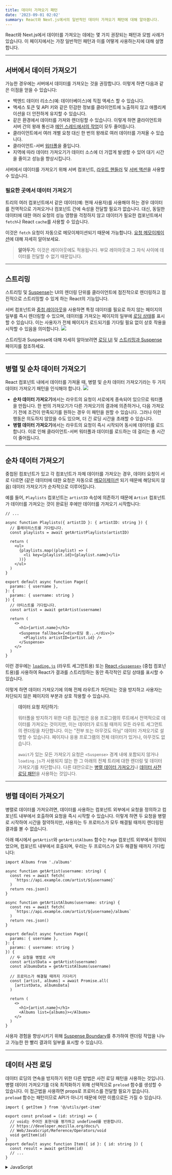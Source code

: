 ```yaml
---
title: 데이터 가져오기 패턴
date: '2023-09-01 02:02'
summary: React와 Next.js에서의 일반적인 데이터 가져오기 패턴에 대해 알아봅니다.
---
```

<TOCInline toc={props.toc} asDisclosure />


React와 Next.js에서 데이터를 가져오는 데에는 몇 가지 권장되는 패턴과 모범 사례가 있습니다. 이 페이지에서는 가장 일반적인 패턴과 이를 어떻게 사용하는지에 대해 설명합니다.

---

## 서버에서 데이터 가져오기

가능한 경우에는 서버에서 데이터를 가져오는 것을 권장합니다. 이렇게 하면 다음과 같은 이점을 얻을 수 있습니다:

- 백엔드 데이터 리소스(예: 데이터베이스)에 직접 액세스 할 수 있습니다.
- 액세스 토큰 및 API 키와 같은 민감한 정보를 클라이언트에 노출하지 않고 애플리케이션을 더 안전하게 유지할 수 있습니다.
- 같은 환경에서 데이터를 가져와 렌더링할 수 있습니다. 이렇게 하면 클라이언트와 서버 간의 왕래 통신과 [메인 스레드에서의 작업](https://vercel.com/blog/how-react-18-improves-application-performance)이 모두 줄어듭니다.
- 클라이언트에서 여러 개별 요청 대신 한 번의 왕래로 여러 데이터를 가져올 수 있습니다.
- 클라이언트-서버 [워터폴](#병렬-및-순차-데이터-가져오기)을 줄입니다.
- 지역에 따라 데이터 가져오기가 데이터 소스에 더 가깝게 발생할 수 있어 대기 시간을 줄이고 성능을 향상시킵니다.

서버에서 데이터를 가져오기 위해 서버 컴포넌트, [라우트 핸들러](/docs/nextjs/routing/route-handlers) 및 [서버 액션](/docs/nextjs/data-fetching/forms-and-mutations)을 사용할 수 있습니다.

### 필요한 곳에서 데이터 가져오기

트리의 여러 컴포넌트에서 같은 데이터(예: 현재 사용자)를 사용해야 하는 경우 데이터를 전역적으로 가져오거나 컴포넌트 간에 속성을 전달할 필요가 없습니다. 대신, 동일한 데이터에 대한 여러 요청의 성능 영향을 걱정하지 않고 데이터가 필요한 컴포넌트에서 `fetch`나 React `cache`를 사용할 수 있습니다.

이것은 `fetch` 요청이 자동으로 메모이제이션되기 때문에 가능합니다. [요청 메모이제이션](/docs/nextjs/caching/request-memoization)에 대해 자세히 알아보세요.

> **알아두기**: 이것은 레이아웃에도 적용됩니다. 부모 레이아웃과 그 자식 사이에 데이터를 전달할 수 없기 때문입니다.

---

## 스트리밍

스트리밍 및 [Suspense](https://react.dev/reference/react/Suspense)는 UI의 렌더링 단위를 클라이언트에 점진적으로 렌더링하고 점진적으로 스트리밍할 수 있게 하는 React의 기능입니다.

서버 컴포넌트와 [중첩 레이아웃](/docs/nextjs/routing/pages-and-layouts)을 사용하면 특정 데이터를 필요로 하지 않는 페이지의 일부를 즉시 렌더링할 수 있으며, 데이터를 가져오는 페이지의 일부에 [로딩 상태](/docs/nextjs/routing/loading-ui-and-streaming)를 표시할 수 있습니다. 이는 사용자가 전체 페이지가 로드되기를 기다릴 필요 없이 상호 작용을 시작할 수 있음을 의미합니다.
![](https://nextjs.org/_next/image?url=%2Fdocs%2Flight%2Fserver-rendering-with-streaming.png&w=1920&q=75&dpl=dpl_BGKWNLNJ1dMVCms2set8cNkQfaP3)

스트리밍과 Suspense에 대해 자세히 알아보려면 [로딩 UI](/docs/nextjs/routing/loading-ui-and-streaming) 및 [스트리밍과 Suspense](/docs/nextjs/routing/loading-ui-and-streaming#suspense와-함께-스트리밍하기) 페이지를 참조하세요.

---

## 병렬 및 순차 데이터 가져오기

React 컴포넌트 내에서 데이터를 가져올 때, 병렬 및 순차 데이터 가져오기라는 두 가지 데이터 가져오기 패턴을 인식해야 합니다.
![](https://nextjs.org/_next/image?url=%2Fdocs%2Flight%2Fsequential-parallel-data-fetching.png&w=1920&q=75&dpl=dpl_BGKWNLNJ1dMVCms2set8cNkQfaP3)

- **순차 데이터 가져오기**에서는 라우트의 요청이 서로에게 종속되어 있으므로 워터폴을 만듭니다. 한 번의 가져오기가 다른 가져오기의 결과에 의존하거나, 다음 가져오기 전에 조건이 만족되기를 원하는 경우 이 패턴을 원할 수 있습니다. 그러나 이런 행동은 의도하지 않았을 수도 있으며, 더 긴 로딩 시간을 초래할 수 있습니다.
- **병렬 데이터 가져오기**에서는 라우트의 요청이 즉시 시작되어 동시에 데이터를 로드합니다. 이로 인해 클라이언트-서버 워터폴과 데이터를 로드하는 데 걸리는 총 시간이 줄어듭니다.

---

## 순차 데이터 가져오기

중첩된 컴포넌트가 있고 각 컴포넌트가 자체 데이터를 가져오는 경우, 데이터 요청이 서로 다르면 (같은 데이터에 대한 요청은 자동으로 [메모이제이션](/docs/nextjs/caching/request-memoization) 되기 때문에 해당되지 않음) 데이터 가져오기가 순차적으로 이루어집니다.

예를 들어, `Playlists` 컴포넌트는 `artistID` 속성에 의존하기 때문에 `Artist` 컴포넌트가 데이터를 가져오는 것이 완료된 후에만 데이터를 가져오기 시작합니다:

```tsx filename="app/artist/page.tsx" switcher
// ...

async function Playlists({ artistID }: { artistID: string }) {
  // 플레이리스트를 기다립니다.
  const playlists = await getArtistPlaylists(artistID)

  return (
    <ul>
      {playlists.map((playlist) => (
        <li key={playlist.id}>{playlist.name}</li>
      ))}
    </ul>
  )
}

export default async function Page({
  params: { username },
}: {
  params: { username: string }
}) {
  // 아티스트를 기다립니다.
  const artist = await getArtist(username)

  return (
    <>
      <h1>{artist.name}</h1>
      <Suspense fallback={<div>로딩 중...</div>}>
        <Playlists artistID={artist.id} />
      </Suspense>
    </>
  )
}
```

이런 경우에는 [`loading.js`](/docs/nextjs/routing/loading-ui-and-streaming) (라우트 세그먼트용) 또는 [React `<Suspense>`](/docs/nextjs/routing/loading-ui-and-streaming#suspense와-함께-스트리밍하기) (중첩 컴포넌트용)를 사용하여 React가 결과를 스트리밍하는 동안 즉각적인 로딩 상태를 표시할 수 있습니다.

이렇게 하면 데이터 가져오기에 의해 전체 라우트가 차단되는 것을 방지하고 사용자는 차단되지 않은 페이지의 부분과 상호 작용할 수 있습니다.

> **데이터 요청 차단하기:**
>
> 워터폴을 방지하기 위한 다른 접근법은 응용 프로그램의 루트에서 전역적으로 데이터를 가져오는 것이지만, 이는 데이터가 로드될 때까지 모든 라우트 세그먼트의 렌더링을 차단합니다. 이는 "전부 또는 아무것도 아님" 데이터 가져오기로 설명할 수 있습니다. 페이지나 응용 프로그램의 전체 데이터가 있거나, 아무것도 없습니다.
>
> `await`가 있는 모든 가져오기 요청은 `<Suspense>` 경계 내에 포함되지 않거나 `loading.js`가 사용되지 않는 한 그 아래의 전체 트리에 대한 렌더링 및 데이터 가져오기를 차단합니다. 다른 대안으로는 [병렬 데이터 가져오기](#병렬-데이터-가져오기)나 [데이터 사전 로딩 패턴](#데이터-사전-로딩)을 사용하는 것입니다.



---

## 병렬 데이터 가져오기

병렬로 데이터를 가져오려면, 데이터를 사용하는 컴포넌트 외부에서 요청을 정의하고 컴포넌트 내부에서 호출하여 요청을 즉시 시작할 수 있습니다. 이렇게 하면 두 요청을 병렬로 시작하여 시간을 절약하지만, 사용자는 두 프로미스가 모두 해결될 때까지 렌더링된 결과를 볼 수 없습니다.

아래 예시에서 `getArtist`와 `getArtistAlbums` 함수는 `Page` 컴포넌트 외부에서 정의되었으며, 컴포넌트 내부에서 호출되며, 우리는 두 프로미스가 모두 해결될 때까지 기다립니다:

```tsx filename="app/artist/[username]/page.tsx" switcher
import Albums from './albums'

async function getArtist(username: string) {
  const res = await fetch(
    `https://api.example.com/artist/${username}`
  )
  return res.json()
}

async function getArtistAlbums(username: string) {
  const res = await fetch(
    `https://api.example.com/artist/${username}/albums`
  )
  return res.json()
}

export default async function Page({
  params: { username },
}: {
  params: { username: string }
}) {
  // 두 요청을 병렬로 시작
  const artistData = getArtist(username)
  const albumsData = getArtistAlbums(username)

  // 프로미스가 해결될 때까지 기다리기
  const [artist, albums] = await Promise.all(
    [artistData, albumsData]
  )

  return (
    <>
      <h1>{artist.name}</h1>
      <Albums list={albums}></Albums>
    </>
  )
}
```

사용자 경험을 향상시키기 위해 [Suspense Boundary](/docs/nextjs/routing/loading-ui-and-streaming)를 추가하여 렌더링 작업을 나누고 가능한 한 빨리 결과의 일부를 표시할 수 있습니다.

---

## 데이터 사전 로딩

데이터 로딩의 연속을 방지하기 위한 다른 방법은 사전 로딩 패턴을 사용하는 것입니다. 병렬 데이터 가져오기를 더욱 최적화하기 위해 선택적으로 `preload` 함수를 생성할 수 있습니다. 이 접근법을 사용하면 props로 프로미스를 전달할 필요가 없습니다. `preload` 함수는 패턴이므로 API가 아니기 때문에 어떤 이름으로든 가질 수 있습니다.

```tsx filename="components/Item.tsx" switcher
import { getItem } from '@/utils/get-item'

export const preload = (id: string) => {
  // void는 주어진 표현식을 평가하고 undefined를 반환합니다.
  // https://developer.mozilla.org/docs/\
  // Web/JavaScript/Reference/Operators/void
  void getItem(id)
}
export default async function Item({ id }: { id: string }) {
  const result = await getItem(id)
  // ...
}
```
<details>
    <summary>JavaScript</summary>
```jsx filename="components/Item.js" switcher
import { getItem } from '@/utils/get-item'

export const preload = (id) => {
  // void는 주어진 표현식을 평가하고 undefined를 반환합니다.
  // https://developer.mozilla.org/docs/\
  // Web/JavaScript/Reference/Operators/void
  void getItem(id)
}
export default async function Item({ id }) {
  const result = await getItem(id)
  // ...
}
```
</details>

```tsx filename="app/item/[id]/page.tsx" switcher
import Item, { preload, checkIsAvailable } from '@/components/Item'

export default async function Page({
  params: { id },
}: {
  params: { id: string }
}) {
  // 아이템 데이터 로딩 시작
  preload(id)
  // 다른 비동기 작업 수행
  const isAvailable = await checkIsAvailable()

  return isAvailable ? <Item id={id} /> : null
}
```
<details>
    <summary>JavaScript</summary>
```jsx filename="app/item/[id]/page.js" switcher
import Item, { preload, checkIsAvailable } from '@/components/Item'

export default async function Page({ params: { id } }) {
  // 아이템 데이터 로딩 시작
  preload(id)
  // 다른 비동기 작업 수행
  const isAvailable = await checkIsAvailable()

  return isAvailable ? <Item id={id} /> : null
}
```
</details>

---

## React `cache`, `server-only`, 및 사전 로딩 패턴 사용하기

`cache` 함수, 사전 로딩 패턴, `server-only` 패키지를 조합하여 앱 전체에서 사용할 수 있는 데이터 가져오기 유틸리티를 생성할 수 있습니다.

```ts filename="utils/get-item.ts" switcher
import { cache } from 'react'
import 'server-only'

export const preload = (id: string) => {
  void getItem(id)
}

export const getItem = cache(async (id: string) => {
  // ...
})
```
<details>
    <summary>JavaScript</summary>
```js filename="utils/get-item.js" switcher
import { cache } from 'react'
import 'server-only'

export const preload = (id) => {
  void getItem(id)
}

export const getItem = cache(async (id) => {
  // ...
})
```
</details>

이 접근법을 사용하면 데이터를 즉시 가져오고 응답을 캐시하며, 이 데이터 가져오기가 [서버에서만 발생한다는 것을 보장](/docs/nextjs/rendering/composition-patterns#클라이언트-환경에서-서버-전용-코드-유지하기) 할 수 있습니다.

`utils/get-item` 내보내기는 레이아웃, 페이지 또는 다른 컴포넌트에서 사용될 수 있어 아이템의 데이터가 언제 가져와지는지 제어할 수 있게 해줍니다.

> **알아두면 좋아요:**
>
> - 서버 데이터 가져오기 함수가 클라이언트에서 사용되지 않도록 [`server-only` 패키지](/docs/nextjs/rendering/composition-patterns#클라이언트-환경에서-서버-전용-코드-유지하기)를 사용하는 것을 권장합니다.
